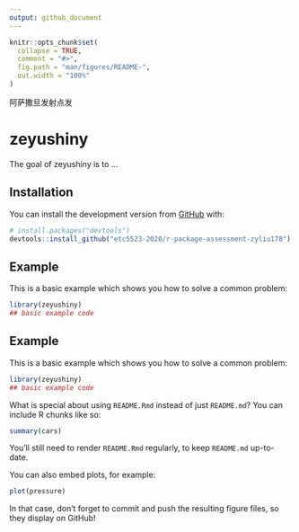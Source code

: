 ```yaml
---
output: github_document
---
```


<!-- README.md is generated from README.Rmd. Please edit that file -->

```r
knitr::opts_chunk$set(
  collapse = TRUE,
  comment = "#>",
  fig.path = "man/figures/README-",
  out.width = "100%"
)
```
阿萨撒旦发射点发

# zeyushiny

<!-- badges: start -->
<!-- badges: end -->

The goal of zeyushiny is to ...

## Installation

You can install the development version from [GitHub](https://github.com/) with:

``` r
# install.packages("devtools")
devtools::install_github("etc5523-2020/r-package-assessment-zyliu178")
```

## Example

This is a basic example which shows you how to solve a common problem:

``` r
library(zeyushiny)
## basic example code
```

## Example

This is a basic example which shows you how to solve a common problem:

```r
library(zeyushiny)
## basic example code
```

What is special about using `README.Rmd` instead of just `README.md`? You can include R chunks like so:

```r
summary(cars)
```

You'll still need to render `README.Rmd` regularly, to keep `README.md` up-to-date.

You can also embed plots, for example:

```r
plot(pressure)
```

In that case, don't forget to commit and push the resulting figure files, so they display on GitHub!
